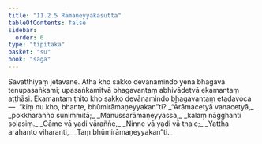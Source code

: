 ```yaml
---
title: "11.2.5 Rāmaṇeyyakasutta"
tableOfContents: false
sidebar:
  order: 6
type: "tipitaka"
basket: "su"
book: "saga"
---
```



<DynamicBreadcrumb />

<Division number="261" book="saga" bookNo="12" page="234">

<Paragraph number="1646" book="saga">
Sāvatthiyaṃ jetavane. Atha kho sakko devānamindo yena bhagavā tenupasaṅkami; upasaṅkamitvā bhagavantaṃ abhivādetvā ekamantaṃ aṭṭhāsi. Ekamantaṃ ṭhito kho sakko devānamindo bhagavantaṃ etadavoca—  “kiṃ nu kho, bhante, bhūmirāmaṇeyyakan”ti?
</Paragraph>

<Paragraph number="1647" type="verses" book="saga">
_“Ārāmacetyā vanacetyā,_  
_pokkharañño sunimmitā;_  
_Manussarāmaṇeyyassa,_  
_kalaṃ nāgghanti soḷasiṃ._  

</Paragraph>

<Paragraph number="1648" type="verses" book="saga">
_Gāme vā yadi vāraññe,_  
_Ninne vā yadi vā thale;_  
_Yattha arahanto viharanti,_  
_Taṃ bhūmirāmaṇeyyakan”ti._
</Paragraph>
</Division>